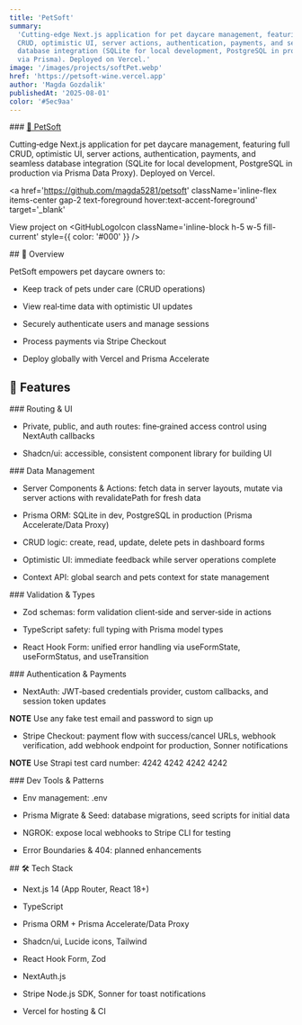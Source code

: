 ```yaml
---
title: 'PetSoft'
summary:
  'Cutting‐edge Next.js application for pet daycare management, featuring full
  CRUD, optimistic UI, server actions, authentication, payments, and seamless
  database integration (SQLite for local development, PostgreSQL in production
  via Prisma). Deployed on Vercel.'
image: '/images/projects/softPet.webp'
href: 'https://petsoft-wine.vercel.app'
author: 'Magda Gozdalik'
publishedAt: '2025-08-01'
color: '#5ec9aa'
---
```


<Section className="card-shadow secondary-bg">
### <a href='https://petsoft-wine.vercel.app' className='mt-10 text-2xl text-foreground hover:text-accent-foreground sm:text-3xl lg:text-4xl' target='_blank'> 🔗  PetSoft</a>

Cutting‐edge Next.js application for pet daycare management, featuring full
CRUD, optimistic UI, server actions, authentication, payments, and seamless
database integration (SQLite for local development, PostgreSQL in production via
Prisma Data Proxy). Deployed on Vercel.

<a
  href='https://github.com/magda5281/petsoft'
  className='inline-flex items-center gap-2 text-foreground hover:text-accent-foreground'
  target='_blank'
>
  <span>View project on </span>
  <GitHubLogoIcon
    className='inline-block h-5 w-5 fill-current'
    style={{ color: '#000' }}
  />
</a>

</Section>

<Section className="card-shadow secondary-bg">
## 📖 Overview

PetSoft empowers pet daycare owners to:

- Keep track of pets under care (CRUD operations)

- View real‐time data with optimistic UI updates

- Securely authenticate users and manage sessions

- Process payments via Stripe Checkout

- Deploy globally with Vercel and Prisma Accelerate

</Section>

## 🚀 Features

<Section className="card-shadow secondary-bg">
### Routing & UI

- Private, public, and auth routes: fine‐grained access control using NextAuth
  callbacks

- Shadcn/ui: accessible, consistent component library for building UI

</Section>

<Section className="card-shadow secondary-bg">
### Data Management

- Server Components & Actions: fetch data in server layouts, mutate via server
  actions with revalidatePath for fresh data

- Prisma ORM: SQLite in dev, PostgreSQL in production (Prisma Accelerate/Data
  Proxy)

- CRUD logic: create, read, update, delete pets in dashboard forms

- Optimistic UI: immediate feedback while server operations complete

- Context API: global search and pets context for state management

</Section>

<Section className="card-shadow secondary-bg">
### Validation & Types

- Zod schemas: form validation client‐side and server‐side in actions

- TypeScript safety: full typing with Prisma model types

- React Hook Form: unified error handling via useFormState, useFormStatus, and
  useTransition

</Section>

<Section className="card-shadow secondary-bg">
### Authentication & Payments

- NextAuth: JWT‐based credentials provider, custom callbacks, and session token
  updates

**NOTE** Use any fake test email and password to sign up

- Stripe Checkout: payment flow with success/cancel URLs, webhook verification,
  add webhook endpoint for production, Sonner notifications

**NOTE** Use Strapi test card number: 4242 4242 4242 4242

</Section>

<Section className="card-shadow secondary-bg">
### Dev Tools & Patterns

- Env management: .env

- Prisma Migrate & Seed: database migrations, seed scripts for initial data

- NGROK: expose local webhooks to Stripe CLI for testing

- Error Boundaries & 404: planned enhancements

</Section>

<Section className="card-shadow secondary-bg">
## 🛠️ Tech Stack

- Next.js 14 (App Router, React 18+)

- TypeScript

- Prisma ORM + Prisma Accelerate/Data Proxy

- Shadcn/ui, Lucide icons, Tailwind

- React Hook Form, Zod

- NextAuth.js

- Stripe Node.js SDK, Sonner for toast notifications

- Vercel for hosting & CI

</Section>
